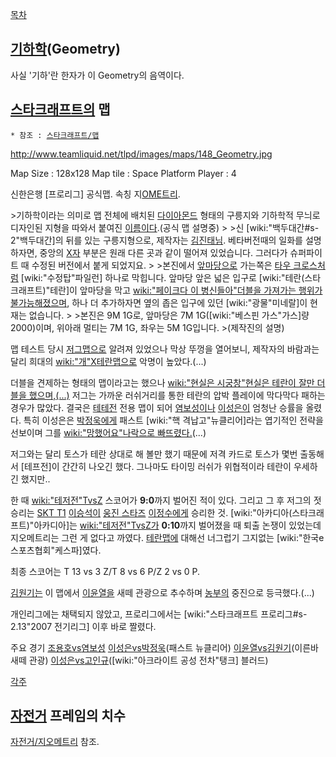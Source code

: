 [[목차]]

== [[기하학]](Geometry) ==
사실 '기하'란 한자가 이 Geometry의 음역이다.

== [[스타크래프트]]의 맵 ==
 * 참조 : [[스타크래프트/맵]]

http://www.teamliquid.net/tlpd/images/maps/148_Geometry.jpg

Map Size : 128x128
Map tile : Space Platform
Player : 4

신한은행 [프로리그] 공식맵. 속칭 지[[OME]]트리.

>기하학이라는 의미로 맵 전체에 배치된 [[다이아몬드]] 형태의 구릉지와 기하학적 무늬로 디자인된 지형을 따와서 붙여진 [[이름]]이다.(공식 맵 설명중)
>
>신 [wiki:"백두대간#s-2"백두대간]의 뒤를 있는 구릉지형으로, 제작자는 [[김진태]]님. 베타버전때의 일화를 설명하자면, 중앙의 [[X]]자 부분은 원래 다른 곳과 같이 떨어져 있었습니다. 그러다가 슈퍼파이트 때 수정된 버전에서 붙게 되었지요.
>
>본진에서 [[앞마당]]으로 가는쪽은 [[타우 크로스]]처럼 [wiki:"수정탑"파일런] 하나로 막힙니다. 앞마당 앞은 넓은 입구로 [wiki:"테란(스타크래프트)"테란]이 앞마당을 막고 [[wiki:"페이크다 이 병신들아"더블을 가져가는 행위가 불가능해졌으며]], 하나 더 추가하자면 옆의 좁은 입구에 있던 [wiki:"광물"미네랄]이 현재는 없습니다.
>
>본진은 9M 1G로, 앞마당은 7M 1G([wiki:"베스핀 가스"가스]량 2000)이며, 위아래 멀티는 7M 1G, 좌우는 5M 1G입니다.
>(제작진의 설명)

맵 테스트 당시 [[저그맵]]으로 알려져 있었으나 막상 뚜껑을 열어보니, 제작자의 바람과는 달리 희대의 [[wiki:"개"X]][[테란맵]]으로 악명이 높았다.(...)

더블을 견제하는 형태의 맵이라고는 했으나 [[wiki:"현실은 시궁창"현실은 테란이 잘만 더블을 했으며,(...)]] 저그는 가까운 러쉬거리를 통한 테란의 압박 플레이에 막다막다 패하는 경우가 많았다. 결국은 [[테테전]] 전용 맵이 되어 [[염보성]]이나 [[이성은]]이 엄청난 승률을 올렸다. 특히 이성은은 [[박정욱]]에게 패스트 [wiki:"핵 격납고"뉴클리어]라는 엽기적인 전략을 선보이며 그를 [[wiki:"망했어요"나락으로 빠뜨렸다.]](...)

저그와는 달리 토스가 테란 상대로 해 볼만 했기 때문에 저격 카드로 토스가 몇번 출동해서 [테프전]이 간간히 나오긴 했다. 그나마도 타이밍 러쉬가 위협적이라 테란이 우세하긴 했지만..

한 때 [[wiki:"테저전"TvsZ]] 스코어가 '''9:0'''까지 벌어진 적이 있다. 그리고 그 후 저그의 젓 승리는 [[SKT T1]] [[이승석]]이 [[웅진 스타즈]] [[이정수]]에게 승리한 것. [wiki:"아카디아(스타크래프트)"아카디아]는 [[wiki:"테저전"TvsZ]]가 '''0:10'''까지 벌어졌을 때 퇴출 논쟁이 있었는데 지오메트리는 그런 게 없다고 까였다. [[테란맵]]에 대해선 너그럽기 그지없는 [wiki:"한국e스포츠협회"케스파]였다.

최종 스코어는 T 13 vs 3 Z/T 8 vs 6 P/Z 2 vs 0 P.

[[김원기]]는 이 맵에서 [[이윤열]]을 새떼 관광으로 추수하며 [[농부]]의 중진으로 등극했다.(...)

개인리그에는 채택되지 않았고, 프로리그에서는 [wiki:"스타크래프트 프로리그#s-2.13"2007 전기리그] 이후 바로 짤렸다.

주요 경기
[[조용호]]vs[[염보성]]
[[이성은]]vs[[박정욱]](패스트 뉴클리어)
[[이윤열]]vs[[김원기]](이른바 새떼 관광)
[[이성은]]vs[[고인규]]([wiki:"아크라이트 공성 전차"탱크] 블러드)

[[각주]]

== [[자전거]] 프레임의 치수 ==
[[자전거/지오메트리]] 참조.

